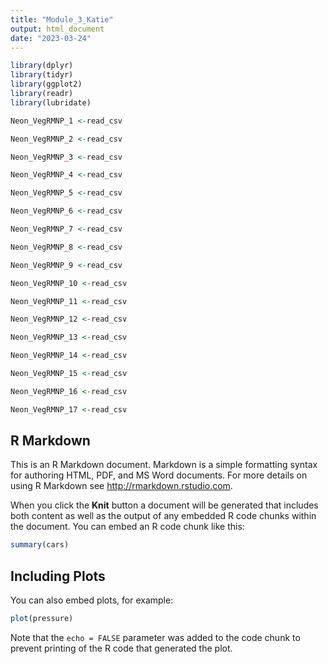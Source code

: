 ```yaml
---
title: "Module_3_Katie"
output: html_document
date: "2023-03-24"
---
```


```r

library(dplyr)
library(tidyr)
library(ggplot2)
library(readr) 
library(lubridate)

```


```r
Neon_VegRMNP_1 <-read_csv

Neon_VegRMNP_2 <-read_csv

Neon_VegRMNP_3 <-read_csv

Neon_VegRMNP_4 <-read_csv

Neon_VegRMNP_5 <-read_csv

Neon_VegRMNP_6 <-read_csv

Neon_VegRMNP_7 <-read_csv

Neon_VegRMNP_8 <-read_csv

Neon_VegRMNP_9 <-read_csv

Neon_VegRMNP_10 <-read_csv

Neon_VegRMNP_11 <-read_csv

Neon_VegRMNP_12 <-read_csv

Neon_VegRMNP_13 <-read_csv

Neon_VegRMNP_14 <-read_csv

Neon_VegRMNP_15 <-read_csv

Neon_VegRMNP_16 <-read_csv

Neon_VegRMNP_17 <-read_csv

```



## R Markdown

This is an R Markdown document. Markdown is a simple formatting syntax for authoring HTML, PDF, and MS Word documents. For more details on using R Markdown see <http://rmarkdown.rstudio.com>.

When you click the **Knit** button a document will be generated that includes both content as well as the output of any embedded R code chunks within the document. You can embed an R code chunk like this:

```r
summary(cars)
```

## Including Plots

You can also embed plots, for example:

```r
plot(pressure)
```

Note that the `echo = FALSE` parameter was added to the code chunk to prevent printing of the R code that generated the plot.
